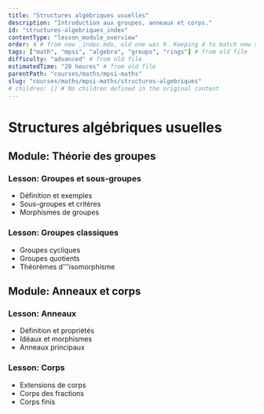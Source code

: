 ```yaml
---
title: "Structures algébriques usuelles"
description: "Introduction aux groupes, anneaux et corps."
id: "structures-algebriques_index"
contentType: "lesson_module_overview"
order: 4 # from new _index.mdx, old one was 9. Keeping 4 to match new structure.
tags: ["math", "mpsi", "algebra", "groups", "rings"] # from old file
difficulty: "advanced" # from old file
estimatedTime: "20 heures" # from old file
parentPath: "courses/maths/mpsi-maths"
slug: "courses/maths/mpsi-maths/structures-algebriques"
# children: [] # No children defined in the original content
---
```


# Structures algébriques usuelles

## Module: Théorie des groupes
### Lesson: Groupes et sous-groupes
- Définition et exemples
- Sous-groupes et critères
- Morphismes de groupes

### Lesson: Groupes classiques
- Groupes cycliques
- Groupes quotients
- Théorèmes d'''isomorphisme

## Module: Anneaux et corps
### Lesson: Anneaux
- Définition et propriétés
- Idéaux et morphismes
- Anneaux principaux

### Lesson: Corps
- Extensions de corps
- Corps des fractions
- Corps finis

